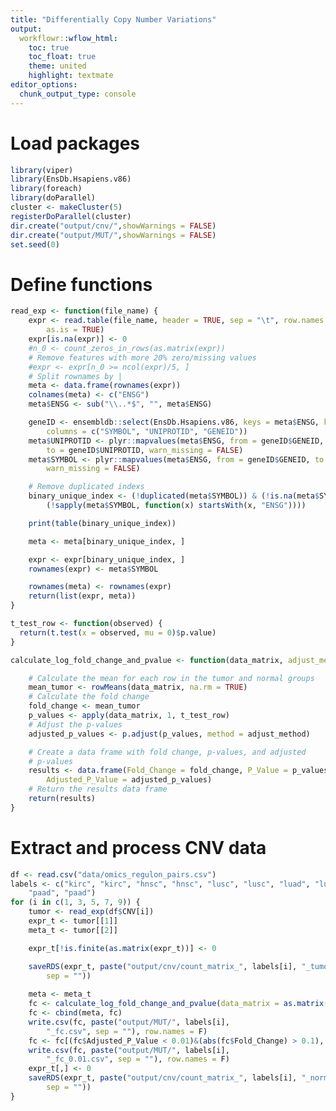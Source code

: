```yaml
---
title: "Differentially Copy Number Variations"
output:
  workflowr::wflow_html:
    toc: true
    toc_float: true
    theme: united
    highlight: textmate
editor_options:
  chunk_output_type: console
---
```


# Load packages
```r
library(viper)
library(EnsDb.Hsapiens.v86)
library(foreach)
library(doParallel)
cluster <- makeCluster(5)
registerDoParallel(cluster)
dir.create("output/cnv/",showWarnings = FALSE)
dir.create("output/MUT/",showWarnings = FALSE)
set.seed(0)
```

# Define functions
```r
read_exp <- function(file_name) {
    expr <- read.table(file_name, header = TRUE, sep = "\t", row.names = 1,
        as.is = TRUE)
    expr[is.na(expr)] <- 0
    #n_0 <- count_zeros_in_rows(as.matrix(expr))
    # Remove features with more 20% zero/missing values
    #expr <- expr[n_0 >= ncol(expr)/5, ]
    # Split rownames by |
    meta <- data.frame(rownames(expr))
    colnames(meta) <- c("ENSG")
    meta$ENSG <- sub("\\..*$", "", meta$ENSG)

    geneID <- ensembldb::select(EnsDb.Hsapiens.v86, keys = meta$ENSG, keytype = "GENEID",
        columns = c("SYMBOL", "UNIPROTID", "GENEID"))
    meta$UNIPROTID <- plyr::mapvalues(meta$ENSG, from = geneID$GENEID,
        to = geneID$UNIPROTID, warn_missing = FALSE)
    meta$SYMBOL <- plyr::mapvalues(meta$ENSG, from = geneID$GENEID, to = geneID$SYMBOL,
        warn_missing = FALSE)

    # Remove duplicated indexs
    binary_unique_index <- (!duplicated(meta$SYMBOL)) & (!is.na(meta$SYMBOL) &
        (!sapply(meta$SYMBOL, function(x) startsWith(x, "ENSG"))))

    print(table(binary_unique_index))

    meta <- meta[binary_unique_index, ]

    expr <- expr[binary_unique_index, ]
    rownames(expr) <- meta$SYMBOL

    rownames(meta) <- rownames(expr)
    return(list(expr, meta))
}

t_test_row <- function(observed) {
  return(t.test(x = observed, mu = 0)$p.value)
}

calculate_log_fold_change_and_pvalue <- function(data_matrix, adjust_method = "BH") {

    # Calculate the mean for each row in the tumor and normal groups
    mean_tumor <- rowMeans(data_matrix, na.rm = TRUE)
    # Calculate the fold change
    fold_change <- mean_tumor
    p_values <- apply(data_matrix, 1, t_test_row)
    # Adjust the p-values
    adjusted_p_values <- p.adjust(p_values, method = adjust_method)

    # Create a data frame with fold change, p-values, and adjusted
    # p-values
    results <- data.frame(Fold_Change = fold_change, P_Value = p_values,
        Adjusted_P_Value = adjusted_p_values)
    # Return the results data frame
    return(results)
}
```

# Extract and process CNV data
```r
df <- read.csv("data/omics_regulon_pairs.csv")
labels <- c("kirc", "kirc", "hnsc", "hnsc", "lusc", "lusc", "luad", "luad",
    "paad", "paad")
for (i in c(1, 3, 5, 7, 9)) {
    tumor <- read_exp(df$CNV[i])
    expr_t <- tumor[[1]]
    meta_t <- tumor[[2]]

    expr_t[!is.finite(as.matrix(expr_t))] <- 0

    saveRDS(expr_t, paste("output/cnv/count_matrix_", labels[i], "_tumor.RDS",
        sep = ""))
    
    meta <- meta_t
    fc <- calculate_log_fold_change_and_pvalue(data_matrix = as.matrix(expr_t))
    fc <- cbind(meta, fc)
    write.csv(fc, paste("output/MUT/", labels[i],
        "_fc.csv", sep = ""), row.names = F)
    fc <- fc[(fc$Adjusted_P_Value < 0.01)&(abs(fc$Fold_Change) > 0.1), ]
    write.csv(fc, paste("output/MUT/", labels[i],
        "_fc_0.01.csv", sep = ""), row.names = F)
    expr_t[,] <- 0
    saveRDS(expr_t, paste("output/cnv/count_matrix_", labels[i], "_normal.RDS",
        sep = ""))
}
```


